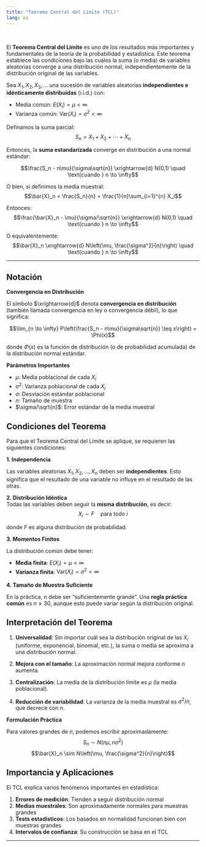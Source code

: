 ---
title: "Teorema Central del Límite (TCL)"
lang: es
---

```{=html}
<style>
main.content {
text-align: justify}
</style>
```

<br>

El **Teorema Central del Límite** es uno de los resultados más importantes y fundamentales de la teoría de la probabilidad y estadística. Este teorema establece las condiciones bajo las cuales la suma (o media) de variables aleatorias converge a una distribución normal, independientemente de la distribución original de las variables.

::: {#thm-TCL}
Sea $X_1, X_2, X_3, \ldots$ una sucesión de variables aleatorias **independientes e idénticamente distribuidas** (i.i.d.) con:

-   Media común: $E(X_i) = \mu < \infty$
-   Varianza común: $\text{Var}(X_i) = \sigma^2 < \infty$

Definamos la suma parcial: $$S_n = X_1 + X_2 + \cdots + X_n$$

Entonces, la **suma estandarizada** converge en distribución a una normal estándar:

$$\frac{S_n - n\mu}{\sigma\sqrt{n}} \xrightarrow{d} N(0,1) \quad \text{cuando } n \to \infty$$

O bien, si definimos la media muestral: $$\bar{X}_n = \frac{S_n}{n} = \frac{1}{n}\sum_{i=1}^{n} X_i$$

Entonces: $$\frac{\bar{X}_n - \mu}{\sigma/\sqrt{n}} \xrightarrow{d} N(0,1) \quad \text{cuando } n \to \infty$$

O equivalentemente: $$\bar{X}_n \xrightarrow{d} N\left(\mu, \frac{\sigma^2}{n}\right) \quad \text{cuando } n \to \infty$$

------------------------------------------------------------------------

## Notación

**Convergencia en Distribución**

El símbolo $\xrightarrow{d}$ denota **convergencia en distribución** (también llamada convergencia en ley o convergencia débil), lo que significa:

$$\lim_{n \to \infty} P\left(\frac{S_n - n\mu}{\sigma\sqrt{n}} \leq x\right) = \Phi(x)$$

donde $\Phi(x)$ es la función de distribución (o de probabilidad acumulada) de la distribución normal estándar.

**Parámetros Importantes**

-   $\mu$: Media poblacional de cada $X_i$
-   $\sigma^2$: Varianza poblacional de cada $X_i$\
-   $\sigma$: Desviación estándar poblacional
-   $n$: Tamaño de muestra
-   $\sigma/\sqrt{n}$: Error estándar de la media muestral

## Condiciones del Teorema

Para que el Teorema Central del Límite se aplique, se requieren las siguientes condiciones:

**1. Independencia**

Las variables aleatorias $X_1, X_2, \ldots, X_n$ deben ser **independientes**. Esto significa que el resultado de una variable no influye en el resultado de las otras.

**2. Distribución Idéntica**\
Todas las variables deben seguir la **misma distribución**, es decir: $$X_i \sim F \quad \text{para todo } i$$

donde $F$ es alguna distribución de probabilidad.

**3. Momentos Finitos**

La distribución común debe tener:

-   **Media finita**: $E(X_i) = \mu < \infty$
-   **Varianza finita**: $\text{Var}(X_i) = \sigma^2 < \infty$

**4. Tamaño de Muestra Suficiente**

En la práctica, $n$ debe ser "suficientemente grande". Una **regla práctica común** es $n \geq 30$, aunque esto puede variar según la distribución original.

## Interpretación del Teorema

1.  **Universalidad**: Sin importar cuál sea la distribución original de las $X_i$ (uniforme, exponencial, binomial, etc.), la suma o media se aproxima a una distribución normal.

2.  **Mejora con el tamaño**: La aproximación normal mejora conforme $n$ aumenta.

3.  **Centralización**: La media de la distribución límite es $\mu$ (la media poblacional).

4.  **Reducción de variabilidad**: La varianza de la media muestral es $\sigma^2/n$, que decrece con $n$.

**Formulación Práctica**

Para valores grandes de $n$, podemos escribir aproximadamente: $$S_n \sim N(n\mu, n\sigma^2)$$ $$\bar{X}_n \sim N\left(\mu, \frac{\sigma^2}{n}\right)$$

## Importancia y Aplicaciones

El TCL explica varios fenómenos importantes en estadística:

1.  **Errores de medición**: Tienden a seguir distribución normal
2.  **Medias muestrales**: Son aproximadamente normales para muestras grandes
3.  **Tests estadísticos**: Los basados en normalidad funcionan bien con muestras grandes
4.  **Intervalos de confianza**: Su construcción se basa en el TCL

------------------------------------------------------------------------

<br>
:::

